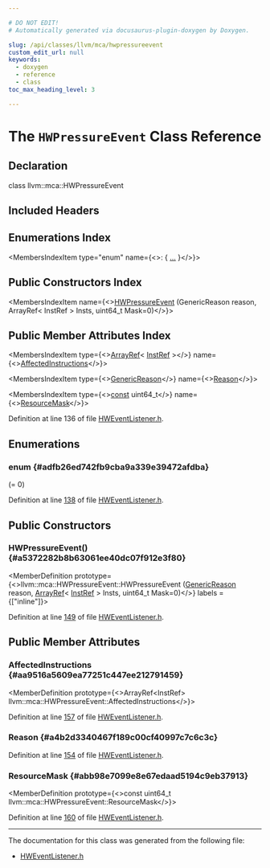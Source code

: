 ```yaml
---

# DO NOT EDIT!
# Automatically generated via docusaurus-plugin-doxygen by Doxygen.

slug: /api/classes/llvm/mca/hwpressureevent
custom_edit_url: null
keywords:
  - doxygen
  - reference
  - class
toc_max_heading_level: 3

---
```





# The `HWPressureEvent` Class Reference

<DoxygenPage pluginConfig={pluginConfig}>



## Declaration

<CodeBlock>class llvm::mca::HWPressureEvent</CodeBlock>

## Included Headers

<IncludesList>
<IncludesListItem
  filePath="llvm/MCA/HWEventListener.h"
  permalink="/docs/api/files/include/include/llvm/include/llvm/mca/hweventlistener-h"
  isLocal="true" />
</IncludesList>

## Enumerations Index

<MembersIndex>

<MembersIndexItem
  type="enum"
  name={<>:  &#123; <a href="#adfb26ed742fb9cba9a339e39472afdba">...</a> &#125;</>}>
</MembersIndexItem>

</MembersIndex>

## Public Constructors Index

<MembersIndex>

<MembersIndexItem
  name={<><a href="#a5372282b8b63061ee40dc07f912e3f80">HWPressureEvent</a> (GenericReason reason, ArrayRef&lt; InstRef &gt; Insts, uint64&#95;t Mask=0)</>}>
</MembersIndexItem>

</MembersIndex>

## Public Member Attributes Index

<MembersIndex>

<MembersIndexItem
  type={<><a href="/docs/api/classes/llvm/arrayref">ArrayRef</a>&lt; <a href="/docs/api/classes/llvm/mca/instref">InstRef</a> &gt;</>}
  name={<><a href="#aa9516a5609ea77251c447ee212791459">AffectedInstructions</a></>}>
</MembersIndexItem>

<MembersIndexItem
  type={<><a href="#adfb26ed742fb9cba9a339e39472afdba">GenericReason</a></>}
  name={<><a href="#a4b2d3340467f189c00cf40997c7c6c3c">Reason</a></>}>
</MembersIndexItem>

<MembersIndexItem
  type={<><a href="/docs/api/files/lib/lib/target/lib/target/aarch64/aarch64promoteconstant-cpp/#a90f8350fecae261c25be85d38b451bff">const</a> uint64&#95;t</>}
  name={<><a href="#abb98e7099e8e67edaad5194c9eb37913">ResourceMask</a></>}>
</MembersIndexItem>

</MembersIndex>


Definition at line 136 of file <a href="/docs/api/files/include/include/llvm/include/llvm/mca/hweventlistener-h">HWEventListener.h</a>.

<SectionDefinition>

## Enumerations

### enum  {#adfb26ed742fb9cba9a339e39472afdba}

<MemberDefinition
  prototype="enum llvm::mca::HWPressureEvent::GenericReason ">

<EnumerationList title="Enumeration values">

<Link id="adfb26ed742fb9cba9a339e39472afdbaa2d558492a78876e05f930cde529cdb7c" />
<EnumerationListItem name="INVALID">
 (= 0)
</EnumerationListItem>

<Link id="adfb26ed742fb9cba9a339e39472afdbaa9ab49687d8ecc311352f6bee677180c4" />
<EnumerationListItem name="RESOURCES">

</EnumerationListItem>

<Link id="adfb26ed742fb9cba9a339e39472afdbaa2d42b099c4456a336bb28534905732fb" />
<EnumerationListItem name="REGISTER_DEPS">

</EnumerationListItem>

<Link id="adfb26ed742fb9cba9a339e39472afdbaa3fd83fe28075165ab270763c5c098da3" />
<EnumerationListItem name="MEMORY_DEPS">

</EnumerationListItem>

</EnumerationList>

Definition at line <a href="/docs/api/files/include/include/llvm/include/llvm/mca/hweventlistener-h/#l00138">138</a> of file <a href="/docs/api/files/include/include/llvm/include/llvm/mca/hweventlistener-h">HWEventListener.h</a>.
</MemberDefinition>

</SectionDefinition>

<SectionDefinition>

## Public Constructors

### HWPressureEvent() {#a5372282b8b63061ee40dc07f912e3f80}

<MemberDefinition
  prototype={<>llvm::mca::HWPressureEvent::HWPressureEvent (<a href="#adfb26ed742fb9cba9a339e39472afdba">GenericReason</a> reason, <a href="/docs/api/classes/llvm/arrayref">ArrayRef</a>&lt; <a href="/docs/api/classes/llvm/mca/instref">InstRef</a> &gt; Insts, uint64&#95;t Mask=0)</>}
  labels = {["inline"]}>

Definition at line <a href="/docs/api/files/include/include/llvm/include/llvm/mca/hweventlistener-h/#l00149">149</a> of file <a href="/docs/api/files/include/include/llvm/include/llvm/mca/hweventlistener-h">HWEventListener.h</a>.
</MemberDefinition>

</SectionDefinition>

<SectionDefinition>

## Public Member Attributes

### AffectedInstructions {#aa9516a5609ea77251c447ee212791459}

<MemberDefinition
  prototype={<>ArrayRef&lt;InstRef&gt; llvm::mca::HWPressureEvent::AffectedInstructions</>}>

Definition at line <a href="/docs/api/files/include/include/llvm/include/llvm/mca/hweventlistener-h/#l00157">157</a> of file <a href="/docs/api/files/include/include/llvm/include/llvm/mca/hweventlistener-h">HWEventListener.h</a>.
</MemberDefinition>

### Reason {#a4b2d3340467f189c00cf40997c7c6c3c}

<MemberDefinition
  prototype="GenericReason llvm::mca::HWPressureEvent::Reason">

Definition at line <a href="/docs/api/files/include/include/llvm/include/llvm/mca/hweventlistener-h/#l00154">154</a> of file <a href="/docs/api/files/include/include/llvm/include/llvm/mca/hweventlistener-h">HWEventListener.h</a>.
</MemberDefinition>

### ResourceMask {#abb98e7099e8e67edaad5194c9eb37913}

<MemberDefinition
  prototype={<>const uint64&#95;t llvm::mca::HWPressureEvent::ResourceMask</>}>

Definition at line <a href="/docs/api/files/include/include/llvm/include/llvm/mca/hweventlistener-h/#l00160">160</a> of file <a href="/docs/api/files/include/include/llvm/include/llvm/mca/hweventlistener-h">HWEventListener.h</a>.
</MemberDefinition>

</SectionDefinition>

<hr/>

The documentation for this class was generated from the following file:

<ul>
<li><a href="/docs/api/files/include/include/llvm/include/llvm/mca/hweventlistener-h">HWEventListener.h</a></li>
</ul>

</DoxygenPage>
